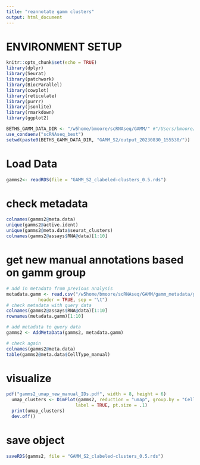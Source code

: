 ```yaml
---
title: "reannotate gamm clusters"
output: html_document
---
```


# ENVIRONMENT SETUP

```r
knitr::opts_chunk$set(echo = TRUE)
library(dplyr)
library(Seurat)
library(patchwork)
library(BiocParallel)
library(cowplot)
library(reticulate)
library(purrr)
library(jsonlite)
library(rmarkdown)
library(ggplot2)

BETHS_GAMM_DATA_DIR <- "/w5home/bmoore/scRNAseq/GAMM/" #"/Users/bmoore/Desktop/GitHub/scRNAseq/GAMM/"
use_condaenv("scRNAseq_best")
setwd(paste0(BETHS_GAMM_DATA_DIR, "GAMM_S2/output_20230830_155530/"))
```
# Load Data
```r
gamms2<- readRDS(file = "GAMM_S2_clabeled-clusters_0.5.rds")
```
# check metadata
```r
colnames(gamms2@meta.data)
unique(gamms2@active.ident)
unique(gamms2@meta.data$seurat_clusters)
colnames(gamms2@assays$RNA@data)[1:10]
```
# get new manual annotations based on gamm group
```r
# add in metadata from previous analysis
metadata.gamm <- read.csv("/w5home/bmoore/scRNAseq/GAMM/gamm_metadata/gammS2_manual_annot_metadata_c0.5.txt", row.names = 1, 
            header = TRUE, sep = "\t")
# check metadata with query data
colnames(gamms2@assays$RNA@data)[1:10]
rownames(metadata.gamm)[1:10]

# add metadata to query data
gamms2 <- AddMetaData(gamms2, metadata.gamm)

# check again
colnames(gamms2@meta.data)
table(gamms2@meta.data$CellType_manual)
```
# visualize
```r
pdf("gamms2_umap_new_manual_IDs.pdf", width = 8, height = 6)
  umap_clusters <- DimPlot(gamms2, reduction = "umap", group.by = "CellType_manual", 
                          label = TRUE, pt.size = .1)
  print(umap_clusters)
  dev.off()
```
# save object
```r
saveRDS(gamms2, file = "GAMM_S2_clabeled-clusters_0.5.rds")
```
